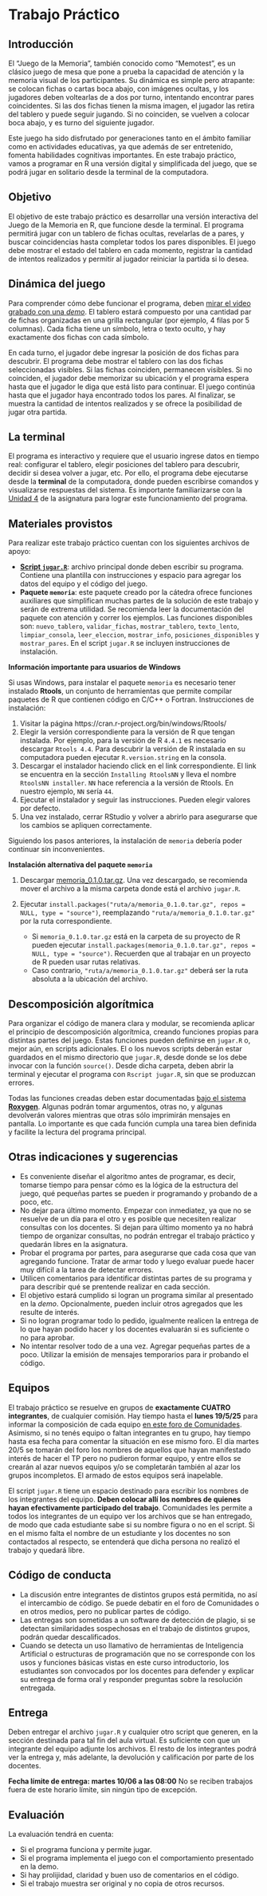 ```{=latex}
\thispagestyle{primerapagina}
```

# Trabajo Práctico {.unnumbered}

## Introducción

El “Juego de la Memoria”, también conocido como “Memotest”, es un clásico juego de mesa que pone a prueba la capacidad de atención y la memoria visual de los participantes. Su dinámica es simple pero atrapante: se colocan fichas o cartas boca abajo, con imágenes ocultas, y los jugadores deben voltearlas de a dos por turno, intentando encontrar pares coincidentes. Si las dos fichas tienen la misma imagen, el jugador las retira del tablero y puede seguir jugando. Si no coinciden, se vuelven a colocar boca abajo, y es turno del siguiente jugador.

Este juego ha sido disfrutado por generaciones tanto en el ámbito familiar como en actividades educativas, ya que además de ser entretenido, fomenta habilidades cognitivas importantes. En este trabajo práctico, vamos a programar en R una versión digital y simplificada del juego, que se podrá jugar en solitario desde la terminal de la computadora.

## Objetivo

El objetivo de este trabajo práctico es desarrollar una versión interactiva del Juego de la Memoria en R, que funcione desde la terminal. El programa permitirá jugar con un tablero de fichas ocultas, revelarlas de a pares, y buscar coincidencias hasta completar todos los pares disponibles. El juego debe mostrar el estado del tablero en cada momento, registrar la cantidad de intentos realizados y permitir al jugador reiniciar la partida si lo desea.

## Dinámica del juego

Para comprender cómo debe funcionar el programa, deben [mirar el video grabado con una *demo*](https://drive.google.com/file/d/1y4ccRdBW9iRWHLHFi7bYlQZLsolCvTOv/view?usp=sharing). El tablero estará compuesto por una cantidad par de fichas organizadas en una grilla rectangular (por ejemplo, 4 filas por 5 columnas). Cada ficha tiene un símbolo, letra o texto oculto, y hay exactamente dos fichas con cada símbolo.

En cada turno, el jugador debe ingresar la posición de dos fichas para descubrir. El programa debe mostrar el tablero con las dos fichas seleccionadas visibles. Si las fichas coinciden, permanecen visibles. Si no coinciden, el jugador debe memorizar su ubicación y el programa espera hasta que el jugador le diga que está listo para continuar. El juego continúa hasta que el jugador haya encontrado todos los pares. Al finalizar, se muestra la cantidad de intentos realizados y se ofrece la posibilidad de jugar otra partida.

## La terminal

El programa es interactivo y requiere que el usuario ingrese datos en tiempo real: configurar el tablero, elegir posiciones del tablero para descubrir, decidir si desea volver a jugar, etc. Por ello, el programa debe ejecutarse desde la **terminal** de la computadora, donde pueden escribirse comandos y visualizarse respuestas del sistema. Es importante familiarizarse con la [Unidad 4](@sec-unidad4) de la asignatura para lograr este funcionamiento del programa.

## Materiales provistos

Para realizar este trabajo práctico cuentan con los siguientes archivos de apoyo:

- [**Script `jugar.R`**](https://github.com/ee-unr/programacion-1/raw/refs/heads/main/archivos/tp_2025/jugar.R): archivo principal donde deben escribir su programa. Contiene una plantilla con instrucciones y espacio para agregar los datos del equipo y el código del juego.
- **Paquete `memoria`**: este paquete creado por la cátedra ofrece funciones auxiliares que simplifican muchas partes de la solución de este trabajo y serán de extrema utilidad. Se recomienda leer la documentación del paquete con atención y correr los ejemplos. Las funciones disponibles son: `nuevo_tablero`, `validar_fichas`, `mostrar_tablero`, `texto_lento`, `limpiar_consola`, `leer_eleccion`, `mostrar_info`, `posiciones_disponibles` y `mostrar_pares`. En el script `jugar.R` se incluyen instrucciones de instalación. 

**Información importante para usuarios de Windows**

Si usas Windows, para instalar el paquete `memoria` es necesario tener instalado **Rtools**, un conjunto de herramientas que permite compilar paquetes de R que contienen código en C/C++ o Fortran. Instrucciones de instalación:

1. Visitar la página https://cran.r-project.org/bin/windows/Rtools/
2. Elegir la versión correspondiente para la versión de R que tengan instalada. Por ejemplo, para la versión de R `4.4.1` es necesario descargar `Rtools 4.4`. Para descubrir la versión de R instalada en su computadora pueden ejecutar `R.version.string` en la consola.
3. Descargar el instalador haciendo click en el link correspondiente. El link se encuentra en la sección `Installing RtoolsNN` y lleva el nombre `RtoolsNN installer`. `NN` hace referencia a la versión de Rtools. En nuestro ejemplo, `NN` sería `44`.
4. Ejecutar el instalador y seguir las instrucciones. Pueden elegir valores por defecto.
5. Una vez instalado, cerrar RStudio y volver a abrirlo para asegurarse que los cambios se apliquen correctamente.

Siguiendo los pasos anteriores, la instalación de `memoria` debería poder continuar sin inconvenientes.

**Instalación alternativa del paquete `memoria`**

1. Descargar [memoria_0.1.0.tar.gz](https://github.com/ee-unr/programacion-1/raw/refs/heads/main/tp/memoria_0.1.0.tar.gz). Una vez descargado, se recomienda mover el archivo a la misma carpeta donde está el archivo `jugar.R`.
2. Ejecutar `install.packages("ruta/a/memoria_0.1.0.tar.gz", repos = NULL, type = "source")`, reemplazando `"ruta/a/memoria_0.1.0.tar.gz"` por la ruta correspondiente. 

    - Si `memoria_0.1.0.tar.gz` está en la carpeta de su proyecto de R pueden ejecutar `install.packages(memoria_0.1.0.tar.gz", repos = NULL, type = "source")`. Recuerden que al trabajar en un proyecto de R pueden usar rutas relativas.
    - Caso contrario, `"ruta/a/memoria_0.1.0.tar.gz"` deberá ser la ruta absoluta a la ubicación del archivo.

## Descomposición algorítmica

Para organizar el código de manera clara y modular, se recomienda aplicar el principio de descomposición algorítmica, creando funciones propias para distintas partes del juego. Estas funciones pueden definirse en `jugar.R` o, mejor aún, en scripts adicionales. El o los nuevos scripts deberán estar guardados en el mismo directorio que `jugar.R`, desde donde se los debe invocar con la función `source()`. Desde dicha carpeta, deben abrir la terminal y ejecutar el programa con `Rscript jugar.R`, sin que se produzcan errores.

Todas las funciones creadas deben estar documentadas [bajo el sistema **Roxygen**](03_3_varios.qmd#sec-factorial). Algunas podrán tomar argumentos, otras no, y algunas devolverán valores mientras que otras sólo imprimirán mensajes en pantalla. Lo importante es que cada función cumpla una tarea bien definida y facilite la lectura del programa principal.


## Otras indicaciones y sugerencias

- Es conveniente diseñar el algoritmo antes de programar, es decir, tomarse tiempo para pensar cómo es la lógica de la estructura del juego, qué pequeñas partes se pueden ir programando y probando de a poco, etc.
- No dejar para último momento. Empezar con inmediatez, ya que no se resuelve de un día para el otro y es posible que necesiten realizar consultas con los docentes. Si dejan para último momento ya no habrá tiempo de organizar consultas, no podrán entregar el trabajo práctico y quedarán libres en la asignatura.
- Probar el programa por partes, para asegurarse que cada cosa que van agregando funcione. Tratar de armar todo y luego evaluar puede hacer muy difícil a la tarea de detectar errores. 
- Utilicen comentarios para identificar distintas partes de su programa y para describir qué se prentende realizar en cada sección.
- El objetivo estará cumplido si logran un programa similar al presentado en la *demo*. Opcionalmente, pueden incluir otros agregados que les resulte de interés. 
- Si no logran programar todo lo pedido, igualmente realicen la entrega de lo que hayan podido hacer y los docentes evaluarán si es suficiente o no para aprobar.
- No intentar resolver todo de a una vez. Agregar pequeñas partes de a poco. Utilizar la emisión de mensajes temporarios para ir probando el código.

## Equipos

El trabajo práctico se resuelve en grupos de **exactamente CUATRO integrantes**, de cualquier comisión. Hay tiempo hasta el **lunes 19/5/25** para informar la composición de cada equipo [en este foro de Comunidades](https://comunidades3.campusvirtualunr.edu.ar/mod/forum/discuss.php?d=79027). Asimismo, si no tenés equipo o faltan integrantes en tu grupo, hay tiempo hasta esa fecha para comentar la situación en ese mismo foro. El día martes 20/5 se tomarán del foro los nombres de aquellos que hayan manifestado interés de hacer el TP pero no pudieron formar equipo, y entre ellos se crearán al azar nuevos equipos y/o se completarán también al azar los grupos incompletos. El armado de estos equipos será inapelable. 

El script `jugar.R` tiene un espacio destinado para escribir los nombres de los integrantes del equipo. **Deben colocar allí los nombres de quienes hayan efectivamente participado del trabajo**. Comunidades les permite a todos los integrantes de un equipo ver los archivos que se han entregado, de modo que cada estudiante sabe si su nombre figura o no en el script. Si en el mismo  falta el nombre de un estudiante y los docentes no son contactados al respecto, se entenderá que dicha persona no realizó el trabajo y quedará libre.

## Código de conducta

- La discusión entre integrantes de distintos grupos está permitida, no así el intercambio de código. Se puede debatir en el foro de Comunidades o en otros medios, pero no publicar partes de código.
- Las entregas son sometidas a un software de detección de plagio, si se detectan similaridades sospechosas en el trabajo de distintos grupos, podrán quedar descalificados. 
- Cuando se detecta un uso llamativo de herramientas de Inteligencia Artificial o estructuras de programación que no se corresponde con los usos y funciones básicas vistas en este curso introductorio, los estudiantes son convocados por los docentes para defender y explicar su entrega de forma oral y responder preguntas sobre la resolución entregada.

## Entrega

Deben entregar el archivo `jugar.R` y cualquier otro script que generen, en la sección destinada para tal fin del aula virtual. Es suficiente con que un integrante del equipo adjunte los archivos. El resto de los integrantes podrá ver la entrega y, más adelante, la devolución y calificación por parte de los docentes.

**Fecha límite de entrega: martes 10/06 a las 08:00** No se reciben trabajos fuera de este horario límite, sin ningún tipo de excepción.

## Evaluación

La evaluación tendrá en cuenta:

- Si el programa funciona y permite jugar.
- Si el programa implementa el juego con el comportamiento presentado en la demo.
- Si hay prolijidad, claridad y buen uso de comentarios en el código.
- Si el trabajo muestra ser original y no copia de otros recursos.

